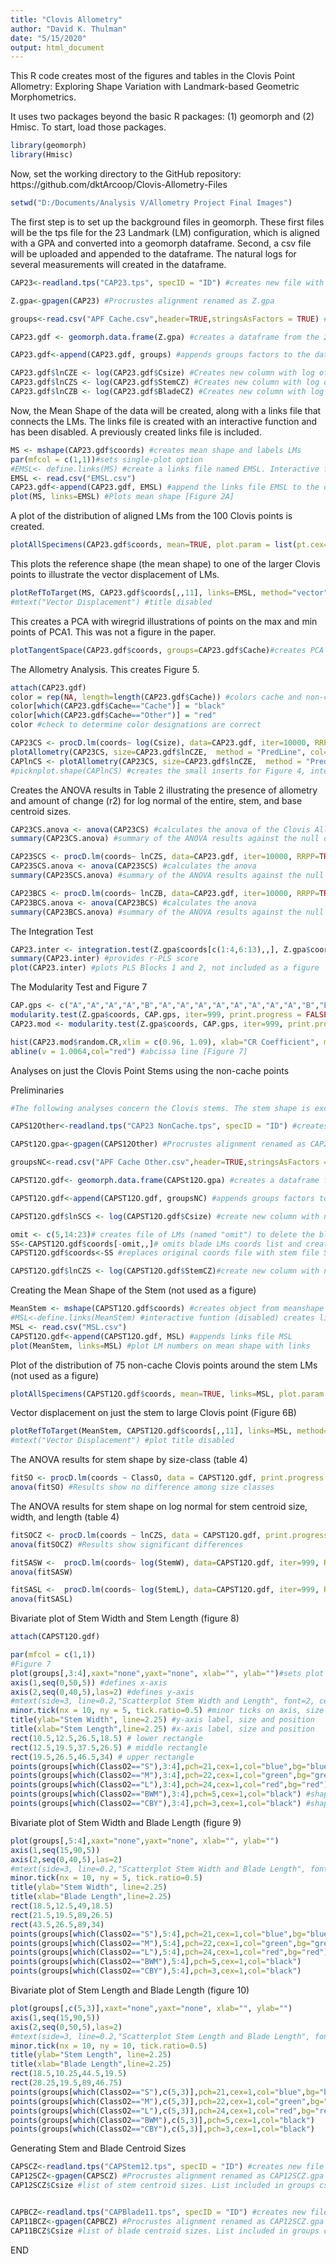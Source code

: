 ---
title: "Clovis Allometry"
author: "David K. Thulman"
date: "5/15/2020"
output: html_document
---
This R code creates most of the figures and tables in the Clovis Point Allometry: Exploring Shape Variation with Landmark-based Geometric Morphometrics. 

It uses two packages beyond the basic R packages: (1) geomorph and (2) Hmisc. To start, load those packages.

```{r}
library(geomorph)
library(Hmisc)
```
Now, set the working directory to the GitHub repository: https://github.com/dktArcoop/Clovis-Allometry-Files

```{r}
setwd("D:/Documents/Analysis V/Allometry Project Final Images")
```

The first step is to set up the background files in geomorph. These first files will be the tps file for the 23 Landmark (LM) configuration, which is aligned with a GPA and converted into a geomorph dataframe. Second, a csv file will be uploaded and appended to the dataframe. The natural logs for several measurements will created in the dataframe. 

```{r}
CAP23<-readland.tps("CAP23.tps", specID = "ID") #creates new file with 23LM tps data

Z.gpa<-gpagen(CAP23) #Procrustes alignment renamed as Z.gpa

groups<-read.csv("APF Cache.csv",header=TRUE,stringsAsFactors = TRUE) #reads in the classifier data

CAP23.gdf <- geomorph.data.frame(Z.gpa) #creates a dataframe from the 23LM gpagen output

CAP23.gdf<-append(CAP23.gdf, groups) #appends groups factors to the dataframe created from Z.gpa, keeps same name

CAP23.gdf$lnCZE <- log(CAP23.gdf$Csize) #Creates new column with log of Centroid Size
CAP23.gdf$lnCZS <- log(CAP23.gdf$StemCZ) #Creates new column with log of Blade centroid Size
CAP23.gdf$lnCZB <- log(CAP23.gdf$BladeCZ) #Creates new column with log of Stem Centroid Size
```
Now, the Mean Shape of the data will be created, along with a links file that connects the LMs. The links file is created with an interactive function and has been disabled. A previously created links file is included.
```{r}
MS <- mshape(CAP23.gdf$coords) #creates mean shape and labels LMs 
par(mfcol = c(1,1))#sets single-plot option
#EMSL<- define.links(MS) #create a links file named EMSL. Interactive function disabled
EMSL <- read.csv("EMSL.csv")
CAP23.gdf<-append(CAP23.gdf, EMSL) #append the links file EMSL to the dataframe
plot(MS, links=EMSL) #Plots mean shape [Figure 2A]
```

A plot of the distribution of aligned LMs from the 100 Clovis points is created.

```{r}
plotAllSpecimens(CAP23.gdf$coords, mean=TRUE, plot.param = list(pt.cex=.6), links=EMSL) #Distibution of LMs from all specimens with the links file [Figure 3A]
```

This plots the reference shape (the mean shape) to one of the larger Clovis points to illustrate the vector displacement of LMs.

```{r}
plotRefToTarget(MS, CAP23.gdf$coords[,,11], links=EMSL, method="vector") #vector displacement from mean to specimen 11 [Figure 6A]
#mtext("Vector Displacement") #title disabled
```

This creates a PCA with wiregrid illustrations of points on the max and min points of PCA1. This was not a figure in the paper.

```{r}
plotTangentSpace(CAP23.gdf$coords, groups=CAP23.gdf$Cache)#creates PCA plot with max and min images on PC1, colors for non-cacke (red) and cache (black)
```

The Allometry Analysis. This creates Figure 5.

```{r}
attach(CAP23.gdf)
color = rep(NA, length=length(CAP23.gdf$Cache)) #colors cache and non-cache dots in plot
color[which(CAP23.gdf$Cache=="Cache")] = "black"
color[which(CAP23.gdf$Cache=="Other")] = "red"
color #check to determine color designations are correct

CAP23CS <- procD.lm(coords~ log(Csize), data=CAP23.gdf, iter=10000, RRPP=TRUE, print.progress = FALSE) #names regression of coords on log Centroid size
plotAllometry(CAP23CS, size=CAP23.gdf$lnCZE,  method = "PredLine", col=color, pch=19, bg=CAP23.gdf$Cache, xlab="Ln Centroid Size") #plots the Prediction Line
CAPlnCS <- plotAllometry(CAP23CS, size=CAP23.gdf$lnCZE,  method = "PredLine", col=color, pch=19, bg=CAP23.gdf$Cache, xlab="Ln Centroid Size") #plots the Prediction Line
#picknplot.shape(CAPlnCS) #creates the small inserts for Figure 4, interaction function disabled
```

Creates the ANOVA results in Table 2 illustrating the presence of allometry and amount of change (r2) for log normal of the entire, stem, and base centroid sizes. 

```{r}

CAP23CS.anova <- anova(CAP23CS) #calculates the anova of the Clovis Allometry on log Centroid Size. CAP23CS is linear regression object created above
summary(CAP23CS.anova) #summary of the ANOVA results against the null of isometric change

CAP23SCS <- procD.lm(coords~ lnCZS, data=CAP23.gdf, iter=10000, RRPP=TRUE, print.progress = FALSE) #regression on of entire shape on log stem centroid size. Stem CS calculated below and then included in the "groups.csv" 
CAP23SCS.anova <- anova(CAP23SCS) #calculates the anova 
summary(CAP23SCS.anova) #summary of the ANOVA results against the null of isometric change

CAP23BCS <- procD.lm(coords~ lnCZB, data=CAP23.gdf, iter=10000, RRPP=TRUE, print.progress = FALSE) ##regression on of entire shape on log stem centroid size. Blade CS calculated below and then included in the "groups.csv"
CAP23BCS.anova <- anova(CAP23BCS) #calculates the anova
summary(CAP23BCS.anova) #summary of the ANOVA results against the null of isometric change
```

The Integration Test

```{r}
CAP23.inter <- integration.test(Z.gpa$coords[c(1:4,6:13),,], Z.gpa$coords[c(5,14:23),,], iter=999, print.progress = FALSE) # divide entire shape into stem and blade modules
summary(CAP23.inter) #provides r-PLS score
plot(CAP23.inter) #plots PLS Blocks 1 and 2, not included as a figure
```

The Modularity Test and Figure 7

```{r}
CAP.gps <- c("A","A","A","A","B","A","A","A","A","A","A","A","A","B","B","B","B","B","B","B","B","B","B") # makes stem(A) and Blade(B) modules
modularity.test(Z.gpa$coords, CAP.gps, iter=999, print.progress = FALSE) #calculates CR statistic
CAP23.mod <- modularity.test(Z.gpa$coords, CAP.gps, iter=999, print.progress = FALSE) #creates object for histogram

hist(CAP23.mod$random.CR,xlim = c(0.96, 1.09), xlab="CR Coefficient", main="CR Coefficient Distribution", col="gray") #histogram showing CR results. The "hist" function allows scale changes on X axis
abline(v = 1.0064,col="red") #abcissa line [Figure 7]
```

Analyses on just the Clovis Point Stems using the non-cache points

Preliminaries

```{r}
#The following analyses concern the Clovis stems. The stem shape is excerpted from the overall shape after GPA by deleting the LMs making up the blade shape.

CAPS12Other<-readland.tps("CAP23 NonCache.tps", specID = "ID") #creates new file with 23LM tps Non-Cache data

CAPSt12O.gpa<-gpagen(CAPS12Other) #Procrustes alignment renamed as CAP23O.gpa

groupsNC<-read.csv("APF Cache Other.csv",header=TRUE,stringsAsFactors = TRUE) #reads in the same classifier data with 75 non-cache points

CAPST12O.gdf<- geomorph.data.frame(CAPSt12O.gpa) #creates a dataframe from the 23LM gpagen output

CAPST12O.gdf<-append(CAPST12O.gdf, groupsNC) #appends groups factors to the dataframe created from CAP23.gfa, keeps same name

CAPST12O.gdf$lnSCS <- log(CAPST12O.gdf$Csize) #create new column with natural log of entire point centroid size

omit <- c(5,14:23)# creates file of LMs (named "omit") to delete the blade LMs from the aligned entire shape
SS<-CAPST12O.gdf$coords[-omit,,]# omits blade LMs coords list and creates stem file SS
CAPST12O.gdf$coords<-SS #replaces original coords file with stem file SS

CAPST12O.gdf$lnCZS <- log(CAPST12O.gdf$StemCZ)#create new column with natural log of entire point centroid size
```

Creating the Mean Shape of the Stem (not used as a figure)

```{r}
MeanStem <- mshape(CAPST12O.gdf$coords) #creates object from meanshape of stem
#MSL<-define.links(MeanStem) #interactive funtion (disabled) creates links file 
MSL <- read.csv("MSL.csv")
CAPST12O.gdf<-append(CAPST12O.gdf, MSL) #appends links file MSL
plot(MeanStem, links=MSL) #plot LM numbers on mean shape with links
```

Plot of the distribution of 75 non-cache Clovis points around the stem LMs (not used as a figure)

```{r}
plotAllSpecimens(CAPST12O.gdf$coords, mean=TRUE, links=MSL, plot.param = list(pt.cex=.6))#plots distribution of 75 points on the mean stem shape   
```

Vector displacement on just the stem to large Clovis point (Figure 6B)

```{r}
plotRefToTarget(MeanStem, CAPST12O.gdf$coords[,,11], links=MSL, method="vector") #vector displacement from mean to specimen 11, a large Clovis point [Figure 7B]
#mtext("Vector Displacement") #plot title disabled
```

The ANOVA results for stem shape by size-class (table 4)

```{r}
fitSO <- procD.lm(coords ~ ClassO, data = CAPST12O.gdf, print.progress = FALSE) #Comparison of Stem shape by size-class
anova(fitSO) #Results show no difference among size classes
```

The ANOVA results for stem shape on log normal for stem centroid size, width, and length (table 4)

```{r}
fitSOCZ <- procD.lm(coords ~ lnCZS, data = CAPST12O.gdf, print.progress = FALSE) #regression of stem shape on ln stem centroid size
anova(fitSOCZ) #Results show significant differences 

fitSASW <-  procD.lm(coords~ log(StemW), data=CAPST12O.gdf, iter=999, RRPP=TRUE, print.progress = FALSE) #regression on ln stem width
anova(fitSASW)

fitSASL <-  procD.lm(coords~ log(StemL), data=CAPST12O.gdf, iter=999, RRPP=TRUE, print.progress = FALSE) #regression on log stem length
anova(fitSASL)
```

Bivariate plot of Stem Width and Stem Length (figure 8)

```{r}
attach(CAPST12O.gdf)

par(mfcol = c(1,1))
#Figure 7
plot(groups[,3:4],xaxt="none",yaxt="none", xlab="", ylab="")#sets plot box and 75 points
axis(1,seq(0,50,5)) #defines x-axis
axis(2,seq(0,40,5),las=2) #defines y-axis
#mtext(side=3, line=0.2,"Scatterplot Stem Width and Length", font=2, cex=1.5) #plot title, disabled
minor.tick(nx = 10, ny = 5, tick.ratio=0.5) #minor ticks on axis, size and number
title(ylab="Stem Width", line=2.25) #y-axis label, size and position
title(xlab="Stem Length",line=2.25) #x-axis label, size and position
rect(10.5,12.5,26.5,18.5) # lower rectangle
rect(12.5,19.5,37.5,26.5) # middle rectangle
rect(19.5,26.5,46.5,34) # upper rectangle
points(groups[which(ClassO2=="S"),3:4],pch=21,cex=1,col="blue",bg="blue") #color and shape of small size class
points(groups[which(ClassO2=="M"),3:4],pch=22,cex=1,col="green",bg="green") #color and shape of medium size class
points(groups[which(ClassO2=="L"),3:4],pch=24,cex=1,col="red",bg="red") #color and shape of large size class
points(groups[which(ClassO2=="BWM"),3:4],pch=5,cex=1,col="black") #shapes for small BWD points
points(groups[which(ClassO2=="CBY"),3:4],pch=3,cex=1,col="black") #shape for large Colby point
```

Bivariate plot of Stem Width and Blade Length (figure 9)

```{r}
plot(groups[,5:4],xaxt="none",yaxt="none", xlab="", ylab="")
axis(1,seq(15,90,5))
axis(2,seq(0,40,5),las=2)
#mtext(side=3, line=0.2,"Scatterplot Stem Width and Blade Length", font=2, cex=1.5)
minor.tick(nx = 10, ny = 5, tick.ratio=0.5)
title(ylab="Stem Width", line=2.25)
title(xlab="Blade Length",line=2.25)
rect(18.5,12.5,49,18.5)
rect(21.5,19.5,89,26.5)
rect(43.5,26.5,89,34)
points(groups[which(ClassO2=="S"),5:4],pch=21,cex=1,col="blue",bg="blue")
points(groups[which(ClassO2=="M"),5:4],pch=22,cex=1,col="green",bg="green")
points(groups[which(ClassO2=="L"),5:4],pch=24,cex=1,col="red",bg="red")
points(groups[which(ClassO2=="BWM"),5:4],pch=5,cex=1,col="black")
points(groups[which(ClassO2=="CBY"),5:4],pch=3,cex=1,col="black")
```

Bivariate plot of Stem Length and Blade Length (figure 10)

```{r}
plot(groups[,c(5,3)],xaxt="none",yaxt="none", xlab="", ylab="")
axis(1,seq(15,90,5))
axis(2,seq(0,50,5),las=2)
#mtext(side=3, line=0.2,"Scatterplot Stem Length and Blade Length", font=2, cex=1.5)
minor.tick(nx = 10, ny = 10, tick.ratio=0.5)
title(ylab="Stem Length", line=2.25)
title(xlab="Blade Length",line=2.25)
rect(18.5,10.25,44.5,19.5)
rect(28.25,19.5,89,46.75)
points(groups[which(ClassO2=="S"),c(5,3)],pch=21,cex=1,col="blue",bg="blue")
points(groups[which(ClassO2=="M"),c(5,3)],pch=22,cex=1,col="green",bg="green")
points(groups[which(ClassO2=="L"),c(5,3)],pch=24,cex=1,col="red",bg="red")
points(groups[which(ClassO2=="BWM"),c(5,3)],pch=5,cex=1,col="black")
points(groups[which(ClassO2=="CBY"),c(5,3)],pch=3,cex=1,col="black")
```

Generating Stem and Blade Centroid Sizes

```{r}
CAPSCZ<-readland.tps("CAPStem12.tps", specID = "ID") #creates new file with 12LM tps for stem. tps file created un tpsUtil.
CAP12SCZ<-gpagen(CAPSCZ) #Procrustes alignment renamed as CAP12SCZ.gpa
CAP12SCZ$Csize #list of stem centroid sizes. List included in groups csv file


CAPBCZ<-readland.tps("CAPBlade11.tps", specID = "ID") #creates new file with 12LM tps for stem. tps file created un tpsUtil.
CAP11BCZ<-gpagen(CAPBCZ) #Procrustes alignment renamed as CAP12SCZ.gpa
CAP11BCZ$Csize #list of blade centroid sizes. List included in groups csv file
```

END
